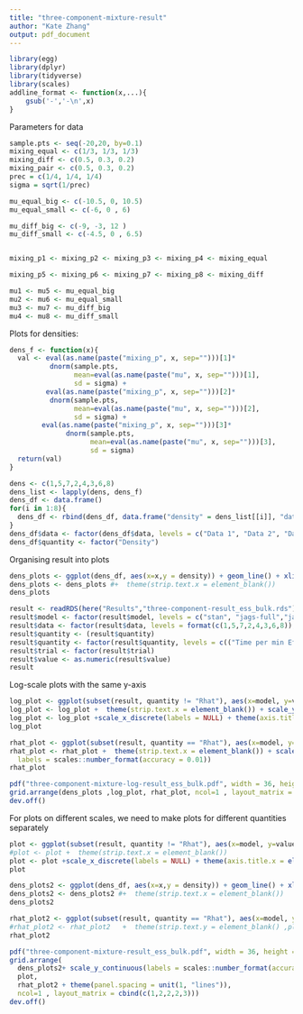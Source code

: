 ```yaml
---
title: "three-component-mixture-result"
author: "Kate Zhang"
output: pdf_document
---
```


```r
library(egg)
library(dplyr)
library(tidyverse)
library(scales)
addline_format <- function(x,...){
    gsub('-','-\n',x)
}
```
Parameters for data
```r
sample.pts <- seq(-20,20, by=0.1)
mixing_equal <- c(1/3, 1/3, 1/3)
mixing_diff <- c(0.5, 0.3, 0.2)
mixing_pair <- c(0.5, 0.3, 0.2)
prec = c(1/4, 1/4, 1/4)
sigma = sqrt(1/prec)

mu_equal_big <- c(-10.5, 0, 10.5)
mu_equal_small <- c(-6, 0 , 6)

mu_diff_big <- c(-9, -3, 12 )
mu_diff_small <- c(-4.5, 0 , 6.5)


mixing_p1 <- mixing_p2 <- mixing_p3 <- mixing_p4 <- mixing_equal

mixing_p5 <- mixing_p6 <- mixing_p7 <- mixing_p8 <- mixing_diff

mu1 <- mu5 <- mu_equal_big
mu2 <- mu6 <- mu_equal_small
mu3 <- mu7 <- mu_diff_big
mu4 <- mu8 <- mu_diff_small


```

Plots for densities:

```r
dens_f <- function(x){
  val <- eval(as.name(paste("mixing_p", x, sep="")))[1]*
          dnorm(sample.pts,  
                mean=eval(as.name(paste("mu", x, sep="")))[1], 
                sd = sigma) + 
         eval(as.name(paste("mixing_p", x, sep="")))[2]*
          dnorm(sample.pts, 
                mean=eval(as.name(paste("mu", x, sep="")))[2], 
                sd = sigma) +
        eval(as.name(paste("mixing_p", x, sep="")))[3]*
              dnorm(sample.pts, 
                    mean=eval(as.name(paste("mu", x, sep="")))[3], 
                    sd = sigma)
  return(val)
}

dens <- c(1,5,7,2,4,3,6,8)
dens_list <- lapply(dens, dens_f)
dens_df <- data.frame()
for(i in 1:8){
  dens_df <- rbind(dens_df, data.frame("density" = dens_list[[i]], "data"=rep(paste("Data", i), length(sample.pts)), "x"=sample.pts))
}
dens_df$data <- factor(dens_df$data, levels = c("Data 1", "Data 2", "Data 3", "Data 4","Data 5", "Data 6", "Data 7", "Data 8"))
dens_df$quantity <- factor("Density")
```

Organising result into plots 
```r
dens_plots <- ggplot(dens_df, aes(x=x,y = density)) + geom_line() + xlim(c(-20, 20)) + facet_grid(quantity~data, scales='free_y', labeller = label_wrap_gen(multi_line=FALSE)) + theme_bw()  + theme(text = element_text(size=20))
dens_plots <- dens_plots #+  theme(strip.text.x = element_blank())
dens_plots
```
```r
result <- readRDS(here("Results","three-component-result_ess_bulk.rds"))
result$model <- factor(result$model, levels = c("stan", "jags-full","jags-marg-inbuilt", "jags-marg", "jags-full-restricted"))
result$data <- factor(result$data, levels = format(c(1,5,7,2,4,3,6,8)), labels = c("Data 1","Data 2","Data 3","Data 4","Data 5","Data 6","Data 7","Data 8"))
result$quantity <- (result$quantity)
result$quantity <- factor(result$quantity, levels = c(("Time per min Effective Sample"), "Computation Time",( "Min Effective Sample Size"), "Rhat"))
result$trial <- factor(result$trial)
result$value <- as.numeric(result$value)
result
```


Log-scale plots with the same y-axis
```r
log_plot <- ggplot(subset(result, quantity != "Rhat"), aes(x=model, y=value, group=model)) +  geom_boxplot() + facet_grid(quantity~data, scales='free') + theme(strip.placement = "outside") + theme_bw() + theme(text = element_text(size=20)) + scale_x_discrete(labels=addline_format(c("stan", "jags-full","jags-marg-inbuilt", "jags-marg", "jags-full-restricted"))) 
log_plot <- log_plot +  theme(strip.text.x = element_blank()) + scale_y_log10(breaks = trans_breaks("log10", function(x) 10^x), labels = trans_format("log10", math_format(10^.x)))
log_plot <- log_plot +scale_x_discrete(labels = NULL) + theme(axis.title.x = element_blank()) + geom_boxplot(color="black", fill="gray", alpha=0.5)
log_plot
```

```r
rhat_plot <- ggplot(subset(result, quantity == "Rhat"), aes(x=model, y=value, group=model)) +  geom_point()+ facet_grid(quantity~data, scales='free_y', labeller = label_wrap_gen(multi_line=FALSE)) + theme(strip.placement = "outside") + theme_bw() + theme(text = element_text(size=20)) + scale_x_discrete(labels=addline_format(c("stan", "jags-full","jags-marg-inbuilt", "jags-marg", "jags-full-restricted"))) +geom_hline(yintercept = 1.1)
rhat_plot <- rhat_plot +  theme(strip.text.x = element_blank()) + scale_y_continuous(
  labels = scales::number_format(accuracy = 0.01))
rhat_plot
```

```r
pdf("three-component-mixture-log-result_ess_bulk.pdf", width = 36, height = 20)
grid.arrange(dens_plots ,log_plot, rhat_plot, ncol=1 , layout_matrix = cbind(c(1,2,2,2,3)))
dev.off()
```

For plots on different scales, we need to make plots for different quantities separately
```r
plot <- ggplot(subset(result, quantity != "Rhat"), aes(x=model, y=value, group=model)) +  geom_boxplot() + facet_wrap(quantity~data, scales='free_y', ncol=8) + theme(strip.placement = "outside") + theme_bw() + theme(text = element_text(size=20)) + scale_x_discrete(labels=addline_format(c("stan", "jags-full","jags-marg-inbuilt", "jags-marg", "jags-full-restricted"))) 
#plot <- plot +  theme(strip.text.x = element_blank()) 
plot <- plot +scale_x_discrete(labels = NULL) + theme(axis.title.x = element_blank()) + geom_boxplot(color="black", fill="gray", alpha=0.5)
plot
```


```r
dens_plots2 <- ggplot(dens_df, aes(x=x,y = density)) + geom_line() + xlim(c(-20, 20)) + facet_wrap(quantity~data, scales='free',ncol=8) + theme_bw()  + theme(text = element_text(size=20)) 
dens_plots2 <- dens_plots2 #+  theme(strip.text.x = element_blank())
dens_plots2
```


```r
rhat_plot2 <- ggplot(subset(result, quantity == "Rhat"), aes(x=model, y=value, group=model)) +  geom_point()+ facet_wrap(quantity~data, scales='free', ncol=8) + theme_bw() + theme(text = element_text(size=20)) + scale_x_discrete(labels=addline_format(c("stan", "jags-full","jags-marg-inbuilt", "jags-marg", "jags-full-restricted"))) + geom_hline(yintercept = 1.1)#+ label_value(labels, multi_line = TRUE)
#rhat_plot2 <- rhat_plot2   +  theme(strip.text.y = element_blank() ,plot.margin = unit(c(ub, rl, ub, rl), "cm") )  
rhat_plot2
```


```r
pdf("three-component-mixture-result_ess_bulk.pdf", width = 36, height = 20)
grid.arrange(
  dens_plots2+ scale_y_continuous(labels = scales::number_format(accuracy = 0.001), limits = c(0,0.11)),
  plot,
  rhat_plot2 + theme(panel.spacing = unit(1, "lines")),
  ncol=1 , layout_matrix = cbind(c(1,2,2,2,3)))
dev.off()
```